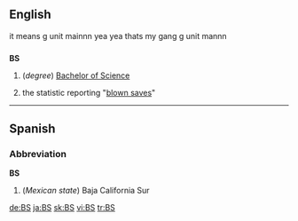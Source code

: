 {{see|bs}}

==English==

it means g unit mainnn yea yea thats my gang g unit mannn

==={{initialism}}===
'''BS'''

# (''degree'') [[Bachelor of Science]] 
# {{baseball}} the statistic reporting "[[blown save]]s"

----

==Spanish==

===Abbreviation===
'''BS'''

# (''Mexican state'') Baja California Sur

[[de:BS]]
[[ja:BS]]
[[sk:BS]]
[[vi:BS]]
[[tr:BS]]